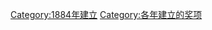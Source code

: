 {{cat topic in year| topic=建立的奖项|year=1884}}
[[Category:1884年建立|Category:1884年建立]]
[[Category:各年建立的奖项|Category:各年建立的奖项]]